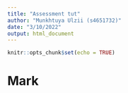 ```yaml
---
title: "Assessment tut"
author: "Munkhtuya Ulzii (s4651732)"
date: "3/10/2022"
output: html_document
---
```


```r
knitr::opts_chunk$set(echo = TRUE)
```

# Mark #